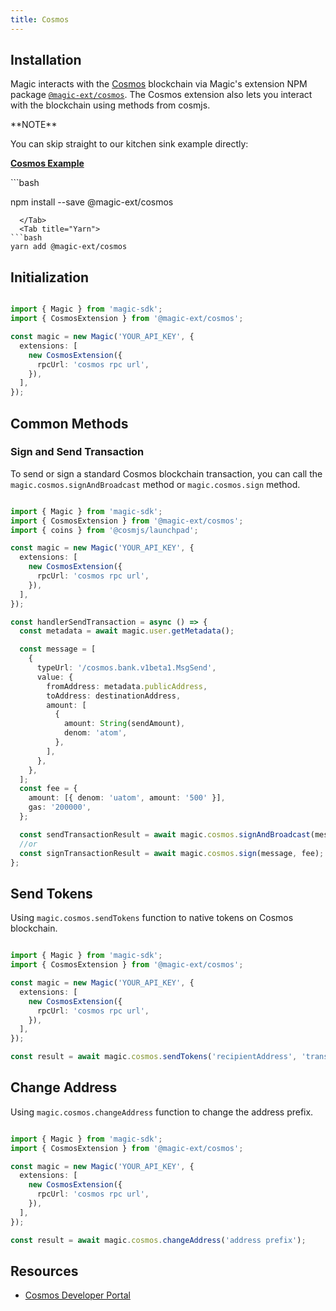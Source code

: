 ---
title: Cosmos
---

## Installation

Magic interacts with the [Cosmos](https://cosmos.network/) blockchain via Magic's extension NPM package [`@magic-ext/cosmos`](https://www.npmjs.com/package/@magic-ext/cosmos). The Cosmos extension also lets you interact with the blockchain using methods from cosmjs.

<Note>
**NOTE**

You can skip straight to our kitchen sink example directly:

[**Cosmos Example**](https://go.magic.link/example-cosmos)
</Note>

<Tabs>
  <Tab title="NPM">
```bash

npm install --save @magic-ext/cosmos
```
  </Tab>
  <Tab title="Yarn">
```bash
yarn add @magic-ext/cosmos
```
  </Tab>
</Tabs>

## Initialization

```typescript TypeScript icon="square-js"

import { Magic } from 'magic-sdk';
import { CosmosExtension } from '@magic-ext/cosmos';

const magic = new Magic('YOUR_API_KEY', {
  extensions: [
    new CosmosExtension({
      rpcUrl: 'cosmos rpc url',
    }),
  ],
});
```


## Common Methods

### Sign and Send Transaction

To send or sign a standard Cosmos blockchain transaction, you can call the `magic.cosmos.signAndBroadcast` method or `magic.cosmos.sign` method.

```typescript TypeScript icon="square-js"

import { Magic } from 'magic-sdk';
import { CosmosExtension } from '@magic-ext/cosmos';
import { coins } from '@cosmjs/launchpad';

const magic = new Magic('YOUR_API_KEY', {
  extensions: [
    new CosmosExtension({
      rpcUrl: 'cosmos rpc url',
    }),
  ],
});

const handlerSendTransaction = async () => {
  const metadata = await magic.user.getMetadata();

  const message = [
    {
      typeUrl: '/cosmos.bank.v1beta1.MsgSend',
      value: {
        fromAddress: metadata.publicAddress,
        toAddress: destinationAddress,
        amount: [
          {
            amount: String(sendAmount),
            denom: 'atom',
          },
        ],
      },
    },
  ];
  const fee = {
    amount: [{ denom: 'uatom', amount: '500' }],
    gas: '200000',
  };

  const sendTransactionResult = await magic.cosmos.signAndBroadcast(message, fee);
  //or
  const signTransactionResult = await magic.cosmos.sign(message, fee);
};
```

## Send Tokens

Using `magic.cosmos.sendTokens` function to native tokens on Cosmos blockchain.

```typescript TypeScript icon="square-js"

import { Magic } from 'magic-sdk';
import { CosmosExtension } from '@magic-ext/cosmos';

const magic = new Magic('YOUR_API_KEY', {
  extensions: [
    new CosmosExtension({
      rpcUrl: 'cosmos rpc url',
    }),
  ],
});

const result = await magic.cosmos.sendTokens('recipientAddress', 'transferAmount', 'denom', 'memo');

```

## Change Address

Using `magic.cosmos.changeAddress` function to change the address prefix.

```typescript TypeScript icon="square-js"

import { Magic } from 'magic-sdk';
import { CosmosExtension } from '@magic-ext/cosmos';

const magic = new Magic('YOUR_API_KEY', {
  extensions: [
    new CosmosExtension({
      rpcUrl: 'cosmos rpc url',
    }),
  ],
});

const result = await magic.cosmos.changeAddress('address prefix');
```
## Resources

* [Cosmos Developer Portal](https://tutorials.cosmos.network)
